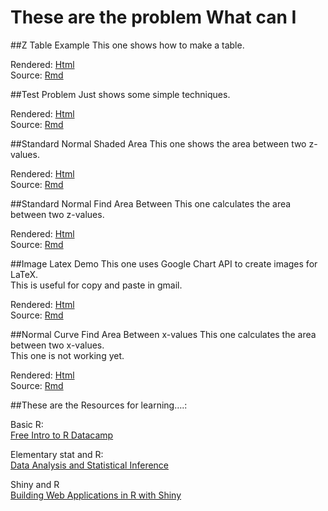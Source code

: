 
# These are the problem What can I

##Z Table Example
This one shows how to make a table. 

Rendered: [Html](Table.html)  
Source: [Rmd](Table.Rmd) 

##Test Problem
Just shows some simple techniques.

Rendered: [Html](Test.html)  
Source: [Rmd](Test.Rmd) 

##Standard Normal Shaded Area
This one shows the area between two z-values.  

Rendered: [Html](StdNormalShadedArea.html)  
Source: [Rmd](StdNormalShadedArea.Rmd) 

##Standard Normal Find Area Between
This one calculates the area between two z-values.  

Rendered: [Html](StdNormalFindAreaBetween.html)  
Source: [Rmd](StdNormalFindAreaBetween.Rmd) 

##Image Latex Demo
This one uses Google Chart API to create images for LaTeX.  
This is useful for copy and paste in gmail.  

Rendered: [Html](ImageLatexDemo.html)  
Source: [Rmd](ImageLatexDemo.Rmd) 

##Normal Curve Find Area Between x-values
This one calculates the area between two x-values.  
This one is not working yet.

Rendered: [Html](NormalCurveAreaBetween.html)  
Source: [Rmd](NormalCurveAreaBetween.Rmd) 

##These are the Resources for learning....:

Basic R:  
[Free Intro to R Datacamp](https://www.datacamp.com/courses/free-introduction-to-r) 

Elementary stat and R:  
[Data Analysis and Statistical Inference](https://www.datacamp.com/community/open-courses/statistical-inference-and-data-analysis) 

Shiny and R  
[Building Web Applications in R with Shiny](https://www.datacamp.com/courses/building-web-applications-in-r-with-shiny)

